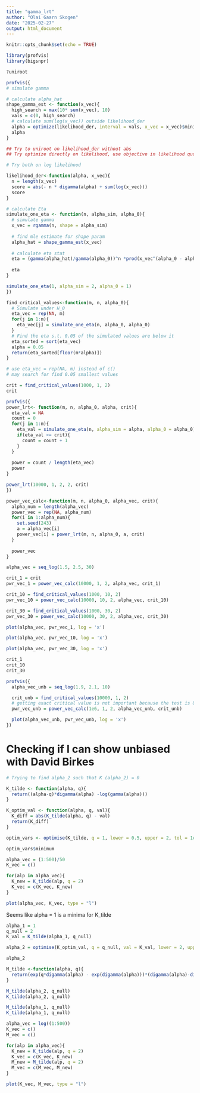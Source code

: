 ```yaml
---
title: "gamma_lrt"
author: "Olai Gaarn Skogen"
date: "2025-02-27"
output: html_document
---
```


```r
knitr::opts_chunk$set(echo = TRUE)
```

```r
library(profvis)
library(bigsnpr)
```
```r
?uniroot
```


```r
profvis({
# simulate gamma

# calculate alpha_hat
shape_gamma_est <- function(x_vec){
  high_search = max(10* sum(x_vec), 10)
  vals = c(0, high_search)
  # calculate sum(log(x_vec)) outside likelihood_der
  alpha = optimize(likelihood_der, interval = vals, x_vec = x_vec)$minimum
  alpha
}

## Try to uniroot on likelihood_der without abs
## Try optimize directly on likelihood, use objective in likelihood quotient

# Try both on log likelihood

likelihood_der<-function(alpha, x_vec){
  n = length(x_vec)
  score = abs(- n * digamma(alpha) + sum(log(x_vec)))
  score
}

# calculate Eta
simulate_one_eta <- function(n, alpha_sim, alpha_0){
  # simulate gamma
  x_vec = rgamma(n, shape = alpha_sim)
  
  # find mle estimate for shape param
  alpha_hat = shape_gamma_est(x_vec)
  
  # calculate eta stat
  eta = (gamma(alpha_hat)/gamma(alpha_0))^n *prod(x_vec^(alpha_0 - alpha_hat))
  
  eta
}

simulate_one_eta(1, alpha_sim = 2, alpha_0 = 1)
})
```


```r
find_critical_values<-function(m, n, alpha_0){
  # Simulate under H_0
  eta_vec = rep(NA, m)
  for(j in 1:m){
    eta_vec[j] = simulate_one_eta(n, alpha_0, alpha_0)
  }
  # Find the eta s.t. 0.05 of the simulated values are below it
  eta_sorted = sort(eta_vec)
  alpha = 0.05
  return(eta_sorted[floor(m*alpha)])
}

# use eta_vec = rep(NA, m) instead of c()
# may search for find 0.05 smallest values

crit = find_critical_values(1000, 1, 2)
crit
```

```r
profvis({
power_lrt<- function(m, n, alpha_0, alpha, crit){
  eta_val = NA
  count = 0
  for(j in 1:m){
    eta_val = simulate_one_eta(n, alpha_sim = alpha, alpha_0 = alpha_0)
    if(eta_val <= crit){
      count = count + 1
    }
  }
  
  power = count / length(eta_vec)
  power
}

power_lrt(10000, 1, 2, 2, crit)
})
```

```r
power_vec_calc<-function(m, n, alpha_0, alpha_vec, crit){
  alpha_num = length(alpha_vec)
  power_vec = rep(NA, alpha_num)
  for(i in 1:alpha_num){
    set.seed(243)
    a = alpha_vec[i]
    power_vec[i] = power_lrt(m, n, alpha_0, a, crit)
  }
  
  power_vec
}
```

```r
alpha_vec = seq_log(1.5, 2.5, 30)

crit_1 = crit
pwr_vec_1 = power_vec_calc(10000, 1, 2, alpha_vec, crit_1)

crit_10 = find_critical_values(1000, 10, 2)
pwr_vec_10 = power_vec_calc(10000, 10, 2, alpha_vec, crit_10)

crit_30 = find_critical_values(1000, 30, 2)
pwr_vec_30 = power_vec_calc(10000, 30, 2, alpha_vec, crit_30)

plot(alpha_vec, pwr_vec_1, log = 'x')

plot(alpha_vec, pwr_vec_10, log = 'x')

plot(alpha_vec, pwr_vec_30, log = 'x')
```

```r
crit_1
crit_10
crit_30
```


```r
profvis({
  alpha_vec_unb = seq_log(1.9, 2.1, 10)

  crit_unb = find_critical_values(10000, 1, 2)
  # getting exact critical value is not important because the test is UMPU
  pwr_vec_unb = power_vec_calc(1e6, 1, 2, alpha_vec_unb, crit_unb)

  plot(alpha_vec_unb, pwr_vec_unb, log = 'x')
})
```


# Checking if I can show unbiased with David Birkes

```r
# Trying to find alpha_2 such that K (alpha_2) = 0

K_tilde <- function(alpha, q){
  return((alpha-q)*digamma(alpha) -log(gamma(alpha)))
}

K_optim_val <- function(alpha, q, val){
  K_diff = abs(K_tilde(alpha, q) - val)
  return(K_diff)
}

optim_vars <- optimise(K_tilde, q = 1, lower = 0.5, upper = 2, tol = 1e-8)
```

```r
optim_vars$minimum
```

```r
alpha_vec = (1:500)/50
K_vec = c()

for(alp in alpha_vec){
  K_new = K_tilde(alp, q = 2)
  K_vec = c(K_vec, K_new)
}

plot(alpha_vec, K_vec, type = "l")
```

Seems like alpha = 1 is a minima for K_tilde

```r
alpha_1 = 1
q_null = 2
K_val = K_tilde(alpha_1, q_null)

alpha_2 = optimise(K_optim_val, q = q_null, val = K_val, lower = 2, upper = 10, tol = 1e-8)$minimum
```

```r
alpha_2
```

```r
M_tilde <-function(alpha, q){
  return(exp(q*digamma(alpha) - exp(digamma(alpha)))*(digamma(alpha)-digamma(q))/(alpha-q))
}

M_tilde(alpha_2, q_null)
K_tilde(alpha_2, q_null)

M_tilde(alpha_1, q_null)
K_tilde(alpha_1, q_null)
```

```r
alpha_vec = log((1:500))
K_vec = c()
M_vec = c()

for(alp in alpha_vec){
  K_new = K_tilde(alp, q = 2)
  K_vec = c(K_vec, K_new)
  M_new = M_tilde(alp, q = 2)
  M_vec = c(M_vec, M_new)
}

plot(K_vec, M_vec, type = "l")
```











